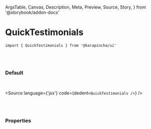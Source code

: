   ArgsTable,
  Canvas,
  Description,
  Meta,
  Preview,
  Source,
  Story,
} from '@storybook/addon-docs'


<Meta title='01. Atoms / QuickTestimonials' component={QuickTestimonials} />

# QuickTestimonials

`import { QuickTestimonials } from '@karapincha/ui'`

<br />
<br />

### Default

<br />

<Story name='Default'>
  <div className='doc-story__preview' style={{ zoom: '100%' }}>
    <div className='flex items-center gap-4'>
      <QuickTestimonials />
    </div>
  </div>
</Story>

<Source language={'jsx'} code={dedent`<QuickTestimonials />`} />

<br />
<br />

### Properties

<ArgsTable of={QuickTestimonials} />
